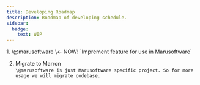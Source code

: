 ```yaml
---
title: Developing Roadmap
description: Roadmap of developing schedule.
sidebar:
  badge:
    text: WIP
---
```



<Steps >
1. \@marusoftware \<- NOW!   
`Imprement feature for use in Marusoftware`

2. Migrate to Marron   
 `\@marusoftware is just Marusoftware specific project.
  So for more usage we will migrate codebase.`

</Steps>